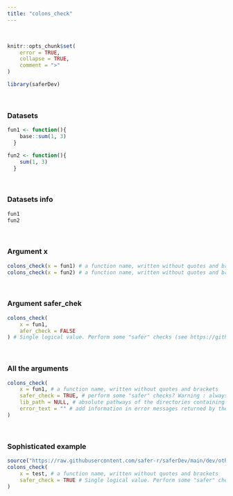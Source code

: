 ```yaml
---
title: "colons_check"
---
```

<br>

```r
knitr::opts_chunk$set(
    error = TRUE, 
    collapse = TRUE,
    comment = ">"
)
```

```r
library(saferDev)
```
<br>

### Datasets

```r
fun1 <- function(){
    base::sum(1, 3)
  }

fun2 <- function(){
    sum(1, 3)
  }
```
<br>

### Datasets info

```r
fun1
fun2
```
<br>

### Argument x
```r
colons_check(x = fun1) # a function name, written without quotes and brackets
colons_check(x = fun2) # a function name, written without quotes and brackets
```
<br>

### Argument safer_chek 
```r
colons_check(
    x = fun1, 
    afer_check = FALSE
) # Single logical value. Perform some "safer" checks (see https://github.com/safer-r) ?
```
<br>

### All the arguments
```r
colons_check(
    x = fun1, # a function name, written without quotes and brackets
    safer_check = TRUE, # perform some "safer" checks? Warning : always set this argument to FALSE if all_args_here() is used inside another safer function.
    lib_path = NULL, # absolute pathways of the directories containing the required packages if not in the default directories.
    error_text = "" # add information in error messages returned by the function.
)
```
<br>

### Sophisticated example
```r
source("https://raw.githubusercontent.com/safer-r/saferDev/main/dev/other/test.R")
colons_check(
    x = test, # a function name, written without quotes and brackets
    safer_check = TRUE # Single logical value. Perform some "safer" checks (see https://github.com/safer-r) ?
)
```
<br>
